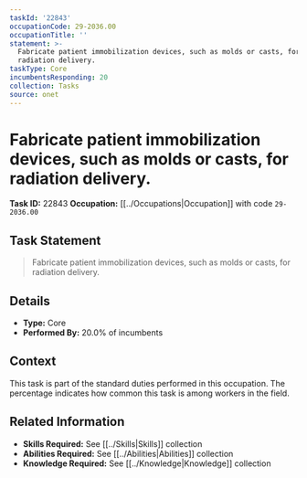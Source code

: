 ```yaml
---
taskId: '22843'
occupationCode: 29-2036.00
occupationTitle: ''
statement: >-
  Fabricate patient immobilization devices, such as molds or casts, for
  radiation delivery.
taskType: Core
incumbentsResponding: 20
collection: Tasks
source: onet
---
```

# Fabricate patient immobilization devices, such as molds or casts, for radiation delivery.

**Task ID:** 22843
**Occupation:** [[../Occupations|Occupation]] with code `29-2036.00`

## Task Statement

> Fabricate patient immobilization devices, such as molds or casts, for radiation delivery.

## Details

- **Type:** Core
- **Performed By:** 20.0% of incumbents

## Context

This task is part of the standard duties performed in this occupation. The percentage indicates how common this task is among workers in the field.

## Related Information

- **Skills Required:** See [[../Skills|Skills]] collection
- **Abilities Required:** See [[../Abilities|Abilities]] collection
- **Knowledge Required:** See [[../Knowledge|Knowledge]] collection
